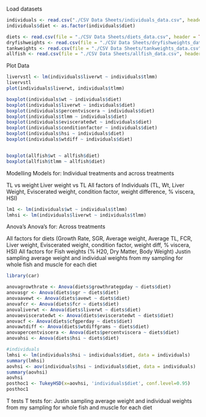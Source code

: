 Load datasets
```r
individuals <- read.csv("./CSV Data Sheets/individuals_data.csv", header = TRUE)
individuals$diet <- as.factor(individuals$diet)

diets <- read.csv(file = "./CSV Data Sheets/diets_data.csv", header = TRUE)
dryfishweights <- read.csv(file = "./CSV Data Sheets/dryfishweights_data.csv", header = TRUE)
tankweights <- read.csv(file = "./CSV Data Sheets/tankweights_data.csv", header = TRUE)
allfish <- read.csv(file = "./CSV Data Sheets/allfish_data.csv", header = TRUE)

```


Plot Data
```r
livervstl <- lm(individuals$liverwt ~ individuals$tlmm)
livervstl
plot(individuals$liverwt, individuals$tlmm)

boxplot(individuals$wt ~ individuals$diet)
boxplot(individuals$liverwt ~ individuals$diet)
boxplot(individuals$percentviscera ~ individuals$diet)
boxplot(individuals$tlmm ~ individuals$diet)
boxplot(individuals$evisceratedwt ~ individuals$diet)
boxplot(individuals$conditionfactor ~ individuals$diet)
boxplot(individuals$hsi ~ individuals$diet)
boxplot(individuals$wtdiff ~ individuals$diet)


boxplot(allfish$wt ~ allfish$diet)
boxplot(allfish$tlmm ~ allfish$diet)

```



Modelling
Models for: Individual treatments and across treatments

TL vs weight
Liver weight vs TL
All factors of Individuals (TL, Wt, Liver Weight, Eviscerated weight, condition factor, weight difference, % viscera, HSI)

```r
lm1 <- lm(individuals$wt ~ individuals$tlmm)
lmhsi <- lm(individuals$liverwt ~ individuals$tlmm)

```


Anova's
Anova's for: Across treatments

All factors for diets (Growth Rate, SGR, Average weight, Average TL, FCR, Liver weight, Eviscerated weight, condition factor, weight diff, % viscera, HSI)
All factors for Fish weights (% H20, Dry Matter, Body Weight)
Justin sampling average weight and individual weights from my sampling for whole fish and muscle for each diet

```r
library(car)

anovagrowthrate <- Anova(diets$growthrategpday ~ diets$diet)
anovasgr <- Anova(diets$sgr ~ diets$diet)
anovaavewt <- Anova(diets$avewt ~ diets$diet)
anovafcr <- Anova(diets$fcr ~ diets$diet)
anovaliverwt <- Anova(diets$liverwt ~ diets$diet)
anovaevisceratedwt <- Anova(diets$evisceratedwt ~ diets$diet)
anovacf <- Anova(diets$cfgperday ~ diets$diet)
anovawtdiff <- Anova(diets$wtdiffgrams ~ diets$diet)
anovapercentviscera <- Anova(diets$percentviscera ~ diets$diet)
anovahsi <- Anova(diets$hsi ~ diets$diet)

#individuals
lmhsi <- lm(individuals$hsi ~ individuals$diet, data = individuals)
summary(lmhsi)
aovhsi <- aov(individuals$hsi ~ individuals$diet, data = individuals)
summary(aovhsi)
aovhsi
posthoc1 <- TukeyHSD(x=aovhsi, 'individuals$diet', conf.level=0.95)
posthoc1
```


T tests
T tests for: Justin sampling average weight and individual weights from my sampling for whole fish and muscle for each diet
```r

```
